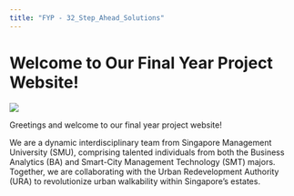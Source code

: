 ```yaml
---
title: "FYP - 32_Step_Ahead_Solutions"
---
```


# **Welcome to Our Final Year Project Website!**

![](images/Screenshot 2024-02-16 223433-01.png)

Greetings and welcome to our final year project website!

We are a dynamic interdisciplinary team from Singapore Management University (SMU), comprising talented individuals from both the Business Analytics (BA) and Smart-City Management Technology (SMT) majors. Together, we are collaborating with the Urban Redevelopment Authority (URA) to revolutionize urban walkability within Singapore's estates.
